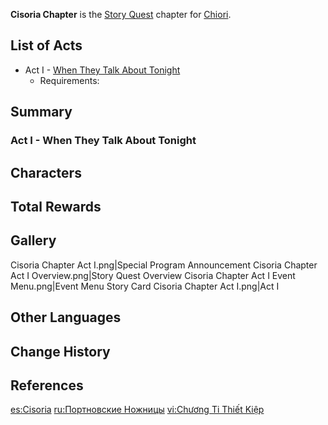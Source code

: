 {{Chapter Infobox
|image           = Cisoria Chapter.png
|character       = Chiori
|type            = Story
|short           = Cisoria
}}
'''Cisoria Chapter''' is the [[Story Quest]] chapter for [[Chiori]].

==List of Acts==
* Act I - [[When They Talk About Tonight]]
** Requirements: {{Quest|40;1;Masquerade of the Guilty|display=bullet|requirements=1}}

==Summary==
===Act I - When They Talk About Tonight===
{{Main|When They Talk About Tonight}}
{{Description|Plain or ostentatious? Traditional or avant-garde? Stick to the rules, or pursue freedom? These are the questions that designers often ask, and the answers lie within their works.<br>But the owner of Chioriya Boutique, "The Thundering Seamstress," is difficult to read. As the edges of her incisive blades dance to and fro across the fabric, it seems as though there was never such a choice at all, or perhaps there was only ever one choice for her — the one she likes.}}
{{Transclude|When They Talk About Tonight|Summary}}

==Characters==
{{Character Appearances|type=Chapter}}

==Total Rewards==
{{Quest Rewards List}}

==Gallery==
<gallery>
Cisoria Chapter Act I.png|Special Program Announcement
Cisoria Chapter Act I Overview.png|Story Quest Overview
Cisoria Chapter Act I Event Menu.png|Event Menu
Story Card Cisoria Chapter Act I.png|Act I
</gallery>

==Other Languages==
{{Other Languages
|en      = Cisoria Chapter
|zhs     = 丝切铗之章
|zhs_rm  = Sīqiējiá zhī Zhāng
|zht     = 絲切鋏之章
|zht_rm  = Sīqiējiá zhī Zhāng
|zh_tl   = 
|ja      = 糸切鋏の章
|ja_rm   = Itokiribasami no Shou<ref>YouTube: [https://youtu.be/Fesbk5ELLVc Ver.4.5{{ja|「鋒刃、錦を裁つ」予告番組}}]</ref>
|ja_tl   = 
|ko      = 재단가위<->의 장
|ko_tl   = 
|es      = Cisoria
|fr      = Cisoria
|ru      = Портновские Ножницы
|ru_tl   = Tailor's Scissors
|th      = บทแห่งแพรไหมเฉือนคม
|th_rm   = 
|th_tl   = 
|vi      = Chương Ti Thiết Kiệp
|vi_tl   = 
|de      = Cisoria
|id      = Chapter Cisoria
|pt      = Capítulo de Cisoria
|pt_tl   = 
|tr      = İpek Makası Bölümü
|tr_tl   = 
|it      = Capitolo della Cisoria
|it_tl   = Chapter of the Cisoria
}}

==Change History==
{{Change History|4.5}}

==References==
{{Reflist}}

[[es:Cisoria]]
[[ru:Портновские Ножницы]]
[[vi:Chương Ti Thiết Kiệp]]